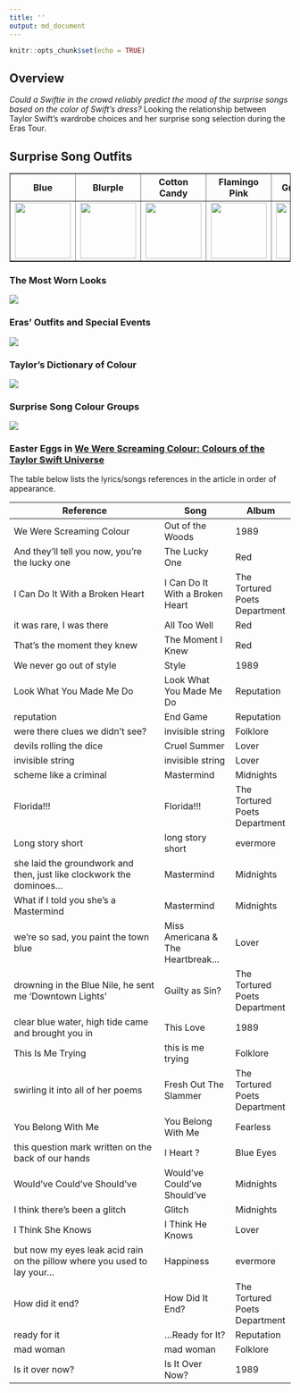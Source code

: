 ```yaml
---
title: ''
output: md_document
---
```


```r
knitr::opts_chunk$set(echo = TRUE)
```

## Overview

*Could a Swiftie in the crowd reliably predict the mood of the surprise songs based on the color of Swift's dress?* Looking the relationship between Taylor Swift's wardrobe choices and her surprise song selection during the Eras Tour. 


## Surprise Song Outfits

<table border="1">
    <tr>
        <th>Blue</th>
        <th>Blurple</th>
        <th>Cotton Candy</th>
        <th>Flamingo Pink</th>
        <th>Grapefruit</th>
        <th>Green</th>
        <th>Ocean Blue</th>
        <th>Pink</th>
        <th>Popsicle</th>
        <th>Sunset Orange</th>
        <th>Yellow</th>
    </tr>
    <tr>
        <td><img src="https://github.com/cmjt/studyinswift/blob/main/dress_images/images_medium_res/blue.jpg?raw=true" width="100"></td>
        <td><img src="https://github.com/cmjt/studyinswift/blob/main/dress_images/images_medium_res/blurple.jpg?raw=true" width="100"></td>
        <td><img src="https://github.com/cmjt/studyinswift/blob/main/dress_images/images_medium_res/cotton_candy.jpg?raw=true" width="100"></td>
        <td><img src="https://github.com/cmjt/studyinswift/blob/main/dress_images/images_medium_res/flamingo_pink.jpg?raw=true" width="100"></td>
        <td><img src="https://github.com/cmjt/studyinswift/blob/main/dress_images/images_medium_res/grapefruit.jpg?raw=true" width="100"></td>
        <td><img src="https://github.com/cmjt/studyinswift/blob/main/dress_images/images_medium_res/green.jpg?raw=true" width="100"></td>
        <td><img src="https://github.com/cmjt/studyinswift/blob/main/dress_images/images_medium_res/ocean_blue.jpg?raw=true" width="100"></td>
        <td><img src="https://github.com/cmjt/studyinswift/blob/main/dress_images/images_medium_res/pink.jpg?raw=true" width="100"></td>
        <td><img src="https://github.com/cmjt/studyinswift/blob/main/dress_images/images_medium_res/popsicle.jpg?raw=true" width="100"></td>
        <td><img src="https://github.com/cmjt/studyinswift/blob/main/dress_images/images_medium_res/sunset_orange.jpg?raw=true" width="100"></td>
        <td><img src="https://github.com/cmjt/studyinswift/blob/main/dress_images/images_medium_res/yellow.jpg?raw=true" width="100"></td>
    </tr>
</table>

### The Most Worn Looks

![](https://github.com/cmjt/studyinswift/blob/cmjt/plots/the-most-worn-looks.png?raw=true)

### Eras' Outfits and Special Events

![](https://github.com/cmjt/studyinswift/blob/cmjt/plots/outfits-events.jpeg?raw=true)

### Taylor's Dictionary of Colour

![](https://github.com/cmjt/studyinswift/blob/cmjt/plots/coa_dictionary.jpeg?raw=true)

### Surprise Song Colour Groups

![](https://github.com/cmjt/studyinswift/blob/cmjt/plots/surprise_colour_groups.jpeg?raw=true)

### Easter Eggs in [We Were Screaming Colour: Colours of the Taylor Swift Universe]()

The table below lists the lyrics/songs references in the article in order of appearance.

| Reference                                                                 | Song                              | Album                        |
|---------------------------------------------------------------------------|-----------------------------------|------------------------------|
| We Were Screaming Colour                                                  | Out of the Woods                  | 1989                         |
| And they’ll tell you now, you’re the lucky one                            | The Lucky One                     | Red                          |
| I Can Do It With a Broken Heart                                           | I Can Do It With a Broken Heart   | The Tortured Poets Department|
| it was rare, I was there                                                  | All Too Well                      | Red                          |
| That’s the moment they knew                                               | The Moment I Knew                 | Red                          |
| We never go out of style                                                  | Style                             | 1989                         |
| Look What You Made Me Do                                                  | Look What You Made Me Do          | Reputation                   |
| reputation                                                                | End Game                          | Reputation                   |
| were there clues we didn’t see?                                           | invisible string                  | Folklore                     |
| devils rolling the dice                                                   | Cruel Summer                      | Lover                        |
| invisible string                                                          | invisible string                  | Lover                        |
| scheme like a criminal                                                    | Mastermind                        | Midnights                    |
| Florida!!!                                                                | Florida!!!                        | The Tortured Poets Department|
| Long story short                                                          | long story short                  | evermore                     |
| she laid the groundwork and then, just like clockwork the dominoes…       | Mastermind                        | Midnights                    |
| What if I told you she’s a Mastermind                                     | Mastermind                        | Midnights                    |
| we're so sad, you paint the town blue                                     | Miss Americana & The Heartbreak…  | Lover                        |
| drowning in the Blue Nile, he sent me 'Downtown Lights'                   | Guilty as Sin?                     | The Tortured Poets Department|
| clear blue water, high tide came and brought you in                       | This Love                         | 1989                         |
| This Is Me Trying                                                         | this is me trying                 | Folklore                     |
| swirling it into all of her poems                                         | Fresh Out The Slammer             | The Tortured Poets Department|
| You Belong With Me                                                        | You Belong With Me                | Fearless                     |
| this question mark written on the back of our hands                       | I Heart ?                         | Blue Eyes                    |
| Would’ve Could’ve Should’ve                                               | Would’ve Could’ve Should’ve       | Midnights                    |
| I think there’s been a glitch                                             | Glitch                            | Midnights                    |
| I Think She Knows                                                         | I Think He Knows                  | Lover                        |
| but now my eyes leak acid rain on the pillow where you used to lay your…  | Happiness                         | evermore                     |
| How did it end?                                                           | How Did It End?                   | The Tortured Poets Department|
| ready for it                                                              | ...Ready for It?                  | Reputation                   |
| mad woman                                                                 | mad woman                         | Folklore                     |
| Is it over now?                                                           | Is It Over Now?                   | 1989                         |

